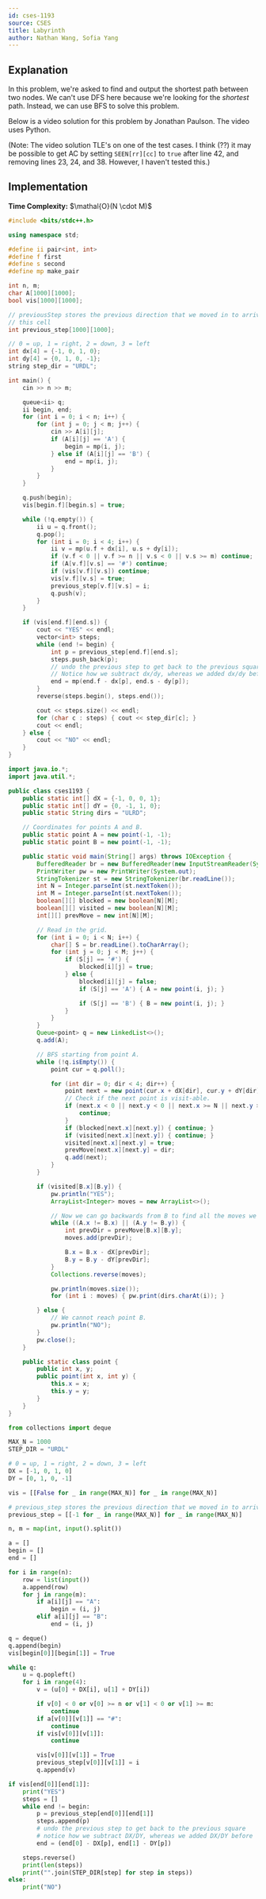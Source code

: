 ```yaml
---
id: cses-1193
source: CSES
title: Labyrinth
author: Nathan Wang, Sofia Yang
---
```


## Explanation

In this problem, we're asked to find and output the shortest path between two
nodes. We can't use DFS here because we're looking for the _shortest_ path.
Instead, we can use BFS to solve this problem.

Below is a video solution for this problem by Jonathan Paulson. The video uses
Python.

<YouTube id="Xp6MwU5fGT8" />

(Note: The video solution TLE's on one of the test cases. I think (??) it may be
possible to get AC by setting `SEEN[rr][cc]` to `true` after line 42, and
removing lines 23, 24, and 38. However, I haven't tested this.)

## Implementation

**Time Complexity:** $\mathal{O}(N \cdot M)$

<LanguageSection>
<CPPSection>

```cpp
#include <bits/stdc++.h>

using namespace std;

#define ii pair<int, int>
#define f first
#define s second
#define mp make_pair

int n, m;
char A[1000][1000];
bool vis[1000][1000];

// previousStep stores the previous direction that we moved in to arrive at
// this cell
int previous_step[1000][1000];

// 0 = up, 1 = right, 2 = down, 3 = left
int dx[4] = {-1, 0, 1, 0};
int dy[4] = {0, 1, 0, -1};
string step_dir = "URDL";

int main() {
	cin >> n >> m;

	queue<ii> q;
	ii begin, end;
	for (int i = 0; i < n; i++) {
		for (int j = 0; j < m; j++) {
			cin >> A[i][j];
			if (A[i][j] == 'A') {
				begin = mp(i, j);
			} else if (A[i][j] == 'B') {
				end = mp(i, j);
			}
		}
	}

	q.push(begin);
	vis[begin.f][begin.s] = true;

	while (!q.empty()) {
		ii u = q.front();
		q.pop();
		for (int i = 0; i < 4; i++) {
			ii v = mp(u.f + dx[i], u.s + dy[i]);
			if (v.f < 0 || v.f >= n || v.s < 0 || v.s >= m) continue;
			if (A[v.f][v.s] == '#') continue;
			if (vis[v.f][v.s]) continue;
			vis[v.f][v.s] = true;
			previous_step[v.f][v.s] = i;
			q.push(v);
		}
	}

	if (vis[end.f][end.s]) {
		cout << "YES" << endl;
		vector<int> steps;
		while (end != begin) {
			int p = previous_step[end.f][end.s];
			steps.push_back(p);
			// undo the previous step to get back to the previous square
			// Notice how we subtract dx/dy, whereas we added dx/dy before
			end = mp(end.f - dx[p], end.s - dy[p]);
		}
		reverse(steps.begin(), steps.end());

		cout << steps.size() << endl;
		for (char c : steps) { cout << step_dir[c]; }
		cout << endl;
	} else {
		cout << "NO" << endl;
	}
}
```

</CPPSection>
<JavaSection>

```java
import java.io.*;
import java.util.*;

public class cses1193 {
	public static int[] dX = {-1, 0, 0, 1};
	public static int[] dY = {0, -1, 1, 0};
	public static String dirs = "ULRD";

	// Coordinates for points A and B.
	public static point A = new point(-1, -1);
	public static point B = new point(-1, -1);

	public static void main(String[] args) throws IOException {
		BufferedReader br = new BufferedReader(new InputStreamReader(System.in));
		PrintWriter pw = new PrintWriter(System.out);
		StringTokenizer st = new StringTokenizer(br.readLine());
		int N = Integer.parseInt(st.nextToken());
		int M = Integer.parseInt(st.nextToken());
		boolean[][] blocked = new boolean[N][M];
		boolean[][] visited = new boolean[N][M];
		int[][] prevMove = new int[N][M];

		// Read in the grid.
		for (int i = 0; i < N; i++) {
			char[] S = br.readLine().toCharArray();
			for (int j = 0; j < M; j++) {
				if (S[j] == '#') {
					blocked[i][j] = true;
				} else {
					blocked[i][j] = false;
					if (S[j] == 'A') { A = new point(i, j); }

					if (S[j] == 'B') { B = new point(i, j); }
				}
			}
		}
		Queue<point> q = new LinkedList<>();
		q.add(A);

		// BFS starting from point A.
		while (!q.isEmpty()) {
			point cur = q.poll();

			for (int dir = 0; dir < 4; dir++) {
				point next = new point(cur.x + dX[dir], cur.y + dY[dir]);
				// Check if the next point is visit-able.
				if (next.x < 0 || next.y < 0 || next.x >= N || next.y >= M) {
					continue;
				}
				if (blocked[next.x][next.y]) { continue; }
				if (visited[next.x][next.y]) { continue; }
				visited[next.x][next.y] = true;
				prevMove[next.x][next.y] = dir;
				q.add(next);
			}
		}

		if (visited[B.x][B.y]) {
			pw.println("YES");
			ArrayList<Integer> moves = new ArrayList<>();

			// Now we can go backwards from B to find all the moves we made.
			while ((A.x != B.x) || (A.y != B.y)) {
				int prevDir = prevMove[B.x][B.y];
				moves.add(prevDir);

				B.x = B.x - dX[prevDir];
				B.y = B.y - dY[prevDir];
			}
			Collections.reverse(moves);

			pw.println(moves.size());
			for (int i : moves) { pw.print(dirs.charAt(i)); }

		} else {
			// We cannot reach point B.
			pw.println("NO");
		}
		pw.close();
	}

	public static class point {
		public int x, y;
		public point(int x, int y) {
			this.x = x;
			this.y = y;
		}
	}
}
```

</JavaSection>
<PySection>

```py
from collections import deque

MAX_N = 1000
STEP_DIR = "URDL"

# 0 = up, 1 = right, 2 = down, 3 = left
DX = [-1, 0, 1, 0]
DY = [0, 1, 0, -1]

vis = [[False for _ in range(MAX_N)] for _ in range(MAX_N)]

# previous_step stores the previous direction that we moved in to arrive at this cell
previous_step = [[-1 for _ in range(MAX_N)] for _ in range(MAX_N)]

n, m = map(int, input().split())

a = []
begin = []
end = []

for i in range(n):
	row = list(input())
	a.append(row)
	for j in range(m):
		if a[i][j] == "A":
			begin = (i, j)
		elif a[i][j] == "B":
			end = (i, j)

q = deque()
q.append(begin)
vis[begin[0]][begin[1]] = True

while q:
	u = q.popleft()
	for i in range(4):
		v = (u[0] + DX[i], u[1] + DY[i])

		if v[0] < 0 or v[0] >= n or v[1] < 0 or v[1] >= m:
			continue
		if a[v[0]][v[1]] == "#":
			continue
		if vis[v[0]][v[1]]:
			continue

		vis[v[0]][v[1]] = True
		previous_step[v[0]][v[1]] = i
		q.append(v)

if vis[end[0]][end[1]]:
	print("YES")
	steps = []
	while end != begin:
		p = previous_step[end[0]][end[1]]
		steps.append(p)
		# undo the previous step to get back to the previous square
		# notice how we subtract DX/DY, whereas we added DX/DY before
		end = (end[0] - DX[p], end[1] - DY[p])

	steps.reverse()
	print(len(steps))
	print("".join(STEP_DIR[step] for step in steps))
else:
	print("NO")
```

</PySection>
</LanguageSection>
